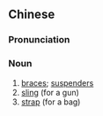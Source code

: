 ==Chinese==
{{zh-forms|s=背带}}

===Pronunciation===
{{zh-pron
|m=bēidài
|cat=n
}}

===Noun===
{{zh-noun}}

# [[braces]]; [[suspenders]]
# [[sling]] (for a gun)
# [[strap]] (for a bag)
